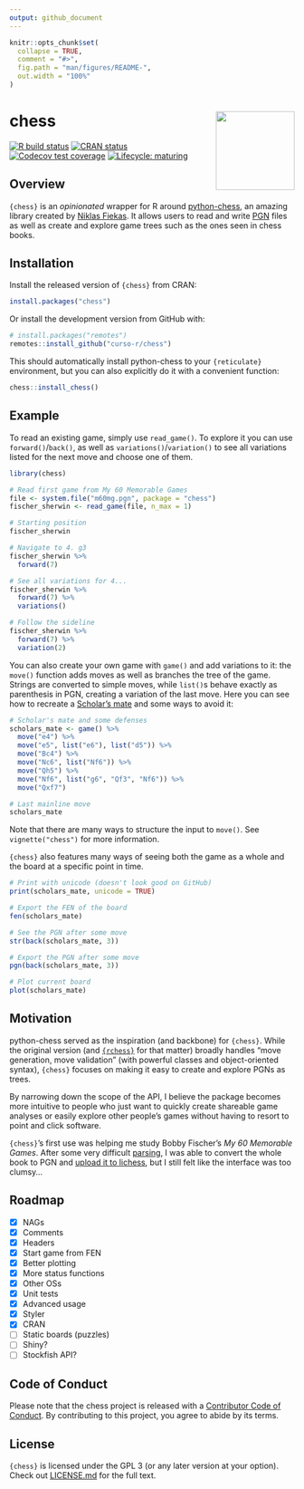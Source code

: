 ```yaml
---
output: github_document
---
```


<!-- README.md is generated from README.Rmd. Please edit that file -->

```r
knitr::opts_chunk$set(
  collapse = TRUE,
  comment = "#>",
  fig.path = "man/figures/README-",
  out.width = "100%"
)
```

# chess <a href='https://www.curso-r.com/'><img src='man/figures/logo.png' align="right" height="139" /></a>

<!-- badges: start -->
[![R build status](https://github.com/curso-r/chess/workflows/R-CMD-check/badge.svg)](https://github.com/curso-r/chess/actions)
[![CRAN status](https://www.r-pkg.org/badges/version/chess)](https://CRAN.R-project.org/package=chess)
[![Codecov test coverage](https://codecov.io/gh/curso-r/chess/branch/master/graph/badge.svg)](https://codecov.io/gh/curso-r/chess?branch=master)
[![Lifecycle: maturing](https://img.shields.io/badge/lifecycle-maturing-blue.svg)](https://www.tidyverse.org/lifecycle/#maturing)
<!-- badges: end -->

## Overview

`{chess}` is an _opinionated_ wrapper for R around
[python-chess](https://github.com/niklasf/python-chess), an amazing library
created by [Niklas Fiekas](https://github.com/niklasf). It allows users to read
and write [PGN](https://en.wikipedia.org/wiki/Portable_Game_Notation) files as
well as create and explore game trees such as the ones seen in chess books.

## Installation

Install the released version of `{chess}` from CRAN:

``` r
install.packages("chess")
```

Or install the development version from GitHub with:

``` r
# install.packages("remotes")
remotes::install_github("curso-r/chess")
```

This should automatically install python-chess to your `{reticulate}`
environment, but you can also explicitly do it with a convenient function:

``` r
chess::install_chess()
```

## Example

To read an existing game, simply use `read_game()`. To explore it you can use
`forward()`/`back()`, as well as `variations()`/`variation()` to see all
variations listed for the next move and choose one of them.

```r
library(chess)

# Read first game from My 60 Memorable Games
file <- system.file("m60mg.pgn", package = "chess")
fischer_sherwin <- read_game(file, n_max = 1)

# Starting position
fischer_sherwin

# Navigate to 4. g3
fischer_sherwin %>%
  forward(7)

# See all variations for 4...
fischer_sherwin %>%
  forward(7) %>%
  variations()

# Follow the sideline
fischer_sherwin %>%
  forward(7) %>%
  variation(2)
```

You can also create your own game with `game()` and add variations to it: the
`move()` function adds moves as well as branches the tree of the game. Strings
are converted to simple moves, while `list()`s behave exactly as parenthesis in
PGN, creating a variation of the last move. Here you can see how to recreate a
[Scholar's mate](https://en.wikipedia.org/wiki/Scholar%27s_mate) and some ways
to avoid it:

```r
# Scholar's mate and some defenses
scholars_mate <- game() %>%
  move("e4") %>%
  move("e5", list("e6"), list("d5")) %>%
  move("Bc4") %>%
  move("Nc6", list("Nf6")) %>%
  move("Qh5") %>%
  move("Nf6", list("g6", "Qf3", "Nf6")) %>%
  move("Qxf7")

# Last mainline move
scholars_mate
```

Note that there are many ways to structure the input to `move()`. See
`vignette("chess")` for more information.

`{chess}` also features many ways of seeing both the game as a whole and the
board at a specific point in time.

```r
# Print with unicode (doesn't look good on GitHub)
print(scholars_mate, unicode = TRUE)

# Export the FEN of the board
fen(scholars_mate)

# See the PGN after some move
str(back(scholars_mate, 3))

# Export the PGN after some move
pgn(back(scholars_mate, 3))

# Plot current board
plot(scholars_mate)
```

## Motivation

python-chess served as the inspiration (and backbone) for `{chess}`. While the
original version (and [`{rchess}`](https://github.com/jbkunst/rchess) for that
matter) broadly handles "move generation, move validation" (with powerful
classes and object-oriented syntax), `{chess}` focuses on making it easy to
create and explore PGNs as trees.

By narrowing down the scope of the API, I believe the package becomes more
intuitive to people who just want to quickly create shareable game analyses or
easily explore other people's games without having to resort to point and click
software.

`{chess}`'s first use was helping me study Bobby Fischer's
_My 60 Memorable Games_. After some very difficult
[parsing](https://github.com/curso-r/chess/blob/master/data-raw/m60mg.R),
I was able to convert the whole book to PGN and
[upload it to lichess](https://lichess.org/study/4zOTO2ki), but I still felt
like the interface was too clumsy...

## Roadmap

- [X] NAGs
- [X] Comments
- [X] Headers
- [X] Start game from FEN
- [X] Better plotting
- [X] More status functions
- [X] Other OSs
- [X] Unit tests
- [X] Advanced usage
- [X] Styler
- [X] CRAN
- [ ] Static boards (puzzles)
- [ ] Shiny?
- [ ] Stockfish API?

## Code of Conduct

Please note that the chess project is released with a
[Contributor Code of Conduct](https://contributor-covenant.org/version/2/0/CODE_OF_CONDUCT.html).
By contributing to this project, you agree to abide by its terms.

## License

`{chess}` is licensed under the GPL 3 (or any later version at your option).
Check out [LICENSE.md](https://github.com/curso-r/chess/blob/master/LICENSE.md) for the full text.
